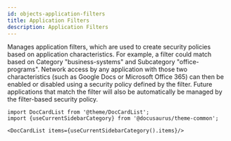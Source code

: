 ```yaml
---
id: objects-application-filters
title: Application Filters
description: Application Filters
---
```




Manages application filters, which are used to create security policies based on application characteristics.
For example, a filter could match based on Category "business-systems" and Subcategory "office-programs".
Network access by any application with those two characteristics (such as Google Docs or Microsoft Office 365)
can then be enabled or disabled using a security policy defined by the filter. Future applications that match
the filter will also be automatically be managed by the filter-based security policy.




```mdx-code-block
import DocCardList from '@theme/DocCardList';
import {useCurrentSidebarCategory} from '@docusaurus/theme-common';

<DocCardList items={useCurrentSidebarCategory().items}/>
```
      